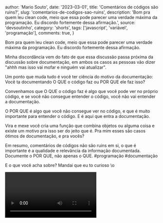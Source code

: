 
  author: 'Mario Souto',
  date: '2023-03-01',
  title: 'Comentários de códigos são ruins?',
  slug: 'comentarios-de-codigos-sao-ruins',
  description: 'Bom pra quem leu clean code, meio que essa pode parecer uma verdade máxima da programação. Eu discordo fortemente dessa afirmação.',
  source: 'devsoutinho',
  category: 'shorts',
  tags: ['javascript', 'variável', 'programação'],
  comments: true,
}



Bom pra quem leu clean code, meio que essa pode parecer uma verdade máxima da programação. Eu discordo fortemente dessa afirmação.

Minha discordância vem do fato de que essa discussão passa próxima da discussão sobre documentação, em ambos os casos as pessoas vão dizer "ahhh mas isso vai mofar e ninguém vai atualizar".

Um ponto que muda tudo é você ter ciência do motivo da documentação: Você ta documentando O QUE o código faz ou POR QUE ele faz isso?

Convenhamos que O QUE o código faz é algo que você pode ver no próprio código, e se você não consegue entender o código, você não vai entender a documentação.

O POR QUE é algo que você não consegue ver no código, e que é muito importante para entender o código. E é aqui que entra a documentação.

Vira e mexe você cria uma função que combina objetos ou alguma coisa e existe um motivo pra isso ser do jeito que é. Pra mim esses são casos ótimos de documentação, e pra vocês?

Em resumo, comentários de códigos não são ruins em si, o que é importante é a qualidade e relevância da informação documentada. Documente o POR QUE, não apenas o QUE. #programação #documentação

E o que você acha sobre? Mandai que eu to curioso \o

<Video videoId="lTjwm1CghDY" youtube />